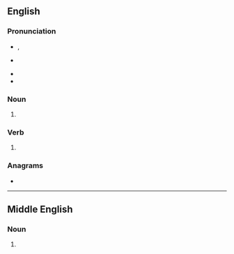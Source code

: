 ==English==

===Pronunciation===
* {{a|GA}} {{enPR|strōks}}, {{IPA|en|/stɹoʊks/}}
* {{a|RP}} {{IPA|en|/stɹəʊks/}}
* {{audio|en|LL-Q1860 (eng)-Vealhurl-strokes.wav|Audio (UK)}}
* {{rhymes|en|əʊks}}

===Noun===
{{head|en|noun form}}

# {{plural of|en|stroke}}

===Verb===
{{head|en|verb form}}

# {{en-third-person singular of|stroke}}

===Anagrams===
* {{anagrams|en|a=ekorsst|Kosters|Stokers|stokers}}

----

==Middle English==

===Noun===
{{head|enm|noun plural form}}

# {{plural of|enm|stroke}}